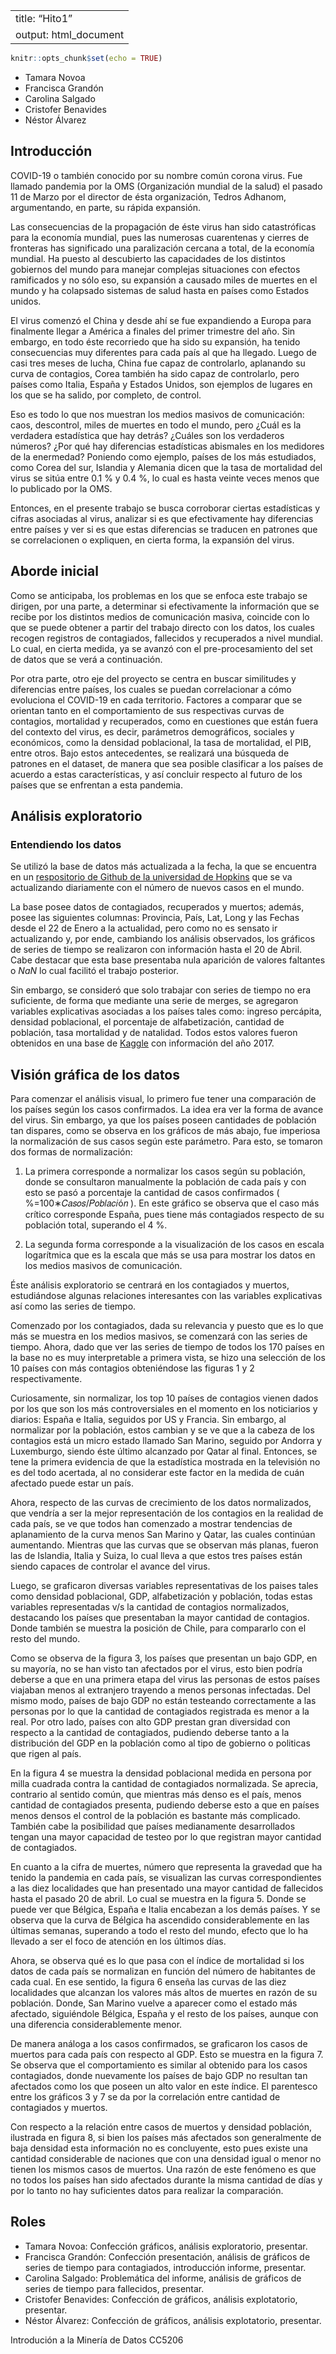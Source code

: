 
---
title: "Hito1"
output: html_document
---

```r
knitr::opts_chunk$set(echo = TRUE)
```


+ Tamara Novoa
+ Francisca Grandón
+ Carolina Salgado
+ Cristofer Benavides
+ Néstor Álvarez

## Introducción

COVID-19 o también conocido por su nombre común corona virus. Fue llamado pandemia por la OMS (Organización mundial de la salud) el pasado 11 de Marzo por el director de ésta organización, Tedros Adhanom, argumentando, en parte, su rápida expansión.

Las consecuencias de la propagación de éste virus han sido catastróficas para la economía mundial, pues las numerosas cuarentenas y cierres de fronteras has significado una paralización cercana a total, de la economía mundial. Ha puesto al descubierto las capacidades de los distintos gobiernos del mundo para manejar complejas situaciones con efectos ramificados y no sólo eso, su expansión a causado miles de muertes en el mundo y ha colapsado sistemas de salud hasta en países como Estados unidos.

El virus comenzó el China y desde ahí se fue expandiendo a Europa para finalmente llegar a América a finales del primer trimestre del año. Sin embargo, en todo éste recorriedo que ha sido su expansión, ha tenido consecuencias muy diferentes para cada país al que ha llegado. Luego de casi tres meses de lucha, China fue capaz de controlarlo, aplanando su curva de contagios, Corea también ha sido capaz de controlarlo, pero países como Italia, España y Estados Unidos, son ejemplos de lugares en los que se ha salido, por completo, de control.

Eso es todo lo que nos muestran los medios masivos de comunicación: caos, descontrol, miles de muertes en todo el mundo, pero ¿Cuál es la verdadera estadística que hay detrás? ¿Cuáles son los verdaderos números? ¿Por qué hay diferencias estadísticas abismales en los medidores de la enermedad? Poniendo como ejemplo, países de los más estudiados, como Corea del sur, Islandia y Alemania dicen que la tasa de mortalidad del virus se sitúa entre  0.1 % y  0.4 %, lo cual es hasta veinte veces menos que lo publicado por la OMS.

Entonces, en el presente trabajo se busca corroborar ciertas estadísticas y cifras asociadas al virus, analizar si es que efectivamente hay diferencias entre países y ver si es que estas diferencias se traducen en patrones que se correlacionen o expliquen, en cierta forma, la expansión del virus.

## Aborde inicial

Como se anticipaba, los problemas en los que se enfoca este trabajo se dirigen, por una parte, a determinar si efectivamente la información que se recibe por los distintos medios de comunicación masiva, coincide con lo que se puede obtener a partir del trabajo directo con los datos, los cuales recogen registros de contagiados, fallecidos y recuperados a nivel mundial. Lo cual, en cierta medida, ya se avanzó con el pre-procesamiento del set de datos que se verá a continuación.

Por otra parte, otro eje del proyecto se centra en buscar similitudes y diferencias entre países, los cuales se puedan correlacionar a cómo evoluciona el COVID-19 en cada territorio. Factores a comparar que se orientan tanto en el comportamiento de sus respectivas curvas de contagios, mortalidad y recuperados, como en cuestiones que están fuera del contexto del virus, es decir, parámetros demográficos, sociales y económicos, como la densidad poblacional, la tasa de mortalidad, el PIB, entre otros. Bajo estos antecedentes, se realizará una búsqueda de patrones en el dataset, de manera que sea posible clasificar a los países de acuerdo a estas características, y así concluir respecto al futuro de los países que se enfrentan a esta pandemia.

## Análisis exploratorio

### Entendiendo los datos

Se utilizó la base de datos más actualizada a la fecha, la que se encuentra en un <a href='https://github.com/CSSEGISandData/COVID-19'>respositorio de Github de la universidad de Hopkins</a> que se va actualizando diariamente con el número de nuevos casos en el mundo. 

La base posee datos de contagiados, recuperados y muertos; además, posee las siguientes columnas: Provincia, País, Lat, Long y las Fechas desde el $22$ de Enero a la actualidad, pero como no es sensato ir actualizando y, por ende, cambiando los análisis observados, los gráficos de series de tiempo se realizaron con información hasta el $20$ de Abril. <br>
Cabe destacar que esta base presentaba nula aparición de valores faltantes o $NaN$ lo cual facilitó el trabajo posterior. 

Sin embargo, se consideró que solo trabajar con series de tiempo no era suficiente, de forma que mediante una serie de merges, se agregaron variables explicativas asociadas a los países tales como: ingreso percápita, densidad poblacional, el porcentaje de alfabetización, cantidad de población, tasa mortalidad y de natalidad. Todos estos valores fueron obtenidos en una base de <a href='https://www.kaggle.com/fernandol/countries-of-the-world'>Kaggle</a> con información del año 2017.

## Visión gráfica de los datos

Para comenzar el análisis visual, lo primero fue tener una comparación de los países según los casos confirmados. La idea era ver la forma de avance del virus. Sin embargo, ya que los países poseen cantidades de población tan dispares, como se observa en los gráficos de más abajo, fue imperiosa la normalización de sus casos según este parámetro. Para esto, se tomaron dos formas de normalización:

1. La primera corresponde a normalizar los casos según su población, donde se consultaron manualmente la población de cada país y con esto se pasó a porcentaje la cantidad de casos confirmados (  %=100∗𝐶𝑎𝑠𝑜𝑠/𝑃𝑜𝑏𝑙𝑎𝑐𝑖ó𝑛 ). En este gráfico se observa que el caso más crítico corresponde España, pues tiene más contagiados respecto de su población total, superando el  4 %.

2. La segunda forma corresponde a la visualización de los casos en escala logarítmica que es la escala que más se usa para mostrar los datos en los medios masivos de comunicación.

Éste análisis exploratorio se centrará en los contagiados y muertos, estudiándose algunas relaciones interesantes con las variables explicativas así como las series de tiempo.

Comenzado por los contagiados, dada su relevancia y puesto que es lo que más se muestra en los medios masivos, se comenzará con las series de tiempo. Ahora, dado que ver las series de tiempo de todos los  170  países en la base no es muy interpretable a primera vista, se hizo una selección de los  10  países con más contagios obteniéndose las figuras 1 y 2 respectivamente.











Curiosamente, sin normalizar, los top 10 países de contagios vienen dados por los que son los más controversiales en el momento en los noticiarios y diarios: España e Italia, seguidos por US y Francia. Sin embargo, al normalizar por la población, estos cambian y se ve que a la cabeza de los contagios está un micro estado llamado San Marino, seguido por Andorra y Luxemburgo, siendo éste último alcanzado por Qatar al final. Entonces, se tene la primera evidencia de que la estadística mostrada en la televisión no es del todo acertada, al no considerar este factor en la medida de cuán afectado puede estar un país.



Ahora, respecto de las curvas de crecimiento de los datos normalizados, que vendría a ser la mejor representación de los contagios en la realidad de cada país, se ve que todos han comenzado a mostrar tendencias de aplanamiento de la curva menos San Marino y Qatar, las cuales continúan aumentando. Mientras que las curvas que se observan más planas, fueron las de Islandia, Italia y Suiza, lo cual lleva a que estos tres países están siendo capaces de controlar el avance del virus.

Luego, se graficaron diversas variables representativas de los paises tales como densidad poblacional, GDP, alfabetización y población, todas estas variables representadas v/s la cantidad de contagios normalizados, destacando los países que presentaban la mayor cantidad de contagios. Donde también se muestra la posición de Chile, para compararlo con el resto del mundo.

Como se observa de la figura 3, los países que presentan un bajo GDP, en su mayoría, no se han visto tan afectados por el virus, esto bien podría deberse a que en una primera etapa del virus las personas de estos países viajaban menos al extranjero trayendo a menos personas infectadas. Del mismo modo, países de bajo GDP no están testeando correctamente a las personas por lo que la cantidad de contagiados registrada es menor a la real. Por otro lado, países con alto GDP prestan gran diversidad con respecto a la cantidad de contagiados, pudiendo deberse tanto a la distribución del GDP en la población como al tipo de gobierno o politicas que rigen al país.



En la figura 4 se muestra la densidad poblacional medida en persona por milla cuadrada contra la cantidad de contagiados normalizada. Se aprecia, contrario al sentido común, que mientras más denso es el país, menos cantidad de contagiados presenta, pudiendo deberse esto a que en países menos densos el control de la población es bastante más complicado. También cabe la posibilidad que países medianamente desarrollados tengan una mayor capacidad de testeo por lo que registran mayor cantidad de contagiados.




En cuanto a la cifra de muertes, número que representa la gravedad que ha tenido la pandemia en cada país, se visualizan las curvas correspondientes a las diez localidades que han presentado una mayor cantidad de fallecidos hasta el pasado 20 de abril. Lo cual se muestra en la figura 5. Donde se puede ver que Bélgica, España e Italia encabezan a los demás países. Y se observa que la curva de Bélgica ha ascendido considerablemente en las últimas semanas, superando a todo el resto del mundo, efecto que lo ha llevado a ser el foco de atención en los últimos días.



Ahora, se observa qué es lo que pasa con el índice de mortalidad si los datos de cada país se normalizan en función del número de habitantes de cada cual. En ese sentido, la figura 6 enseña las curvas de las diez localidades que alcanzan los valores más altos de muertes en razón de su población. Donde, San Marino vuelve a aparecer como el estado más afectado, siguiéndole Bélgica, España y el resto de los países, aunque con una diferencia considerablemente menor.



De manera análoga a los casos confirmados, se graficaron los casos de muertos para cada país con respecto al GDP. Esto se muestra en la figura 7. Se observa que el comportamiento es similar al obtenido para los casos contagiados, donde nuevamente los países de bajo GDP no resultan tan afectados como los que poseen un alto valor en este índice. El parentesco entre los gráficos 3 y 7 se da por la correlación entre cantidad de contagiados y muertos.



Con respecto a la relación entre casos de muertos y densidad población, ilustrada en figura 8, si bien los países más afectados son generalmente de baja densidad esta información no es concluyente, esto pues existe una cantidad considerable de naciones que con una densidad igual o menor no tienen los mismos casos de muertos. Una razón de este fenómeno es que no todos los países han sido afectados durante la misma cantidad de días y por lo tanto no hay suficientes datos para realizar la comparación.



## Roles

* Tamara Novoa: Confección gráficos, análisis exploratorio, presentar.
* Francisca Grandón: Confección presentación, análisis de gráficos de series de tiempo para contagiados, introducción informe, presentar.
* Carolina Salgado: Problemática del informe, análisis de gráficos de series de tiempo para fallecidos, presentar.
* Cristofer Benavides: Confección de gráficos, análisis explotatorio, presentar.
* Néstor Álvarez: Confección de gráficos, análisis explotatorio, presentar.


Introdución a la Minería de Datos CC5206

